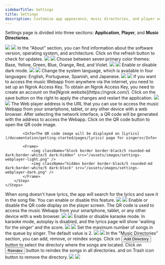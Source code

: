 ```yaml
---
sidebarTitle: Settings
title: Settings
description: Customize app appearance, music directories, and player settings
---
```


Settings page is divided into three sections: **Application**, **Player**, and **Music Directories**.

<Frame caption="Settings page">
  <img className="block border border-black/5 rounded-md dark:border-white/5 dark:hidden" src="/assets/images/settings-light.png" />
  <img className="hidden border border-black/5 rounded-md dark:border-white/5 dark:block" src="/assets/images/settings-dark.png" />
</Frame>

<Tabs>
  <Tab title="Application">
    <Steps>
        <Step iconType="light" icon="circle-info" title="About">
            In the "About" section, you can find information about the software version, operating system, and architecture. Click on the refresh button to check for updates.
            <Frame>
                <img className="block border border-black/5 rounded-md dark:border-white/5 dark:hidden" src="/assets/images/settings-about-light.png" />
                <img className="hidden border border-black/5 rounded-md dark:border-white/5 dark:block" src="/assets/images/settings-about-dark.png" />
            </Frame>
        </Step>
        <Step iconType="light" icon="brush" title="Color Theme">
            Choose between seven primary color themes: Base, Yellow, Green, Blue, Orange, Red, and Violet.
            <Frame>
                <img className="block border border-black/5 rounded-md dark:border-white/5 dark:hidden" src="/assets/images/settings-color-light.png" />
                <img className="hidden border border-black/5 rounded-md dark:border-white/5 dark:block" src="/assets/images/settings-color-dark.png" />
            </Frame>
        </Step>
        <Step iconType="light" icon="moon" title="Dark Mode">
            Enable or disable dark mode.
            <Frame>
                <img className="block border border-black/5 rounded-md dark:border-white/5 dark:hidden" src="/assets/images/settings-darkmode-light.png" />
                <img className="hidden border border-black/5 rounded-md dark:border-white/5 dark:block" src="/assets/images/settings-darkmode-dark.png" />
            </Frame>
        </Step>
        <Step iconType="light" icon="language" title="Language">
            Change the system language, which is available in four languages: English, Portuguese, Spanish, and Japanese.
            <Frame>
                <img className="block border border-black/5 rounded-md dark:border-white/5 dark:hidden" src="/assets/images/settings-language-light.png" />
                <img className="hidden border border-black/5 rounded-md dark:border-white/5 dark:block" src="/assets/images/settings-language-dark.png" />
            </Frame>
        </Step>
        <Step iconType="light" icon="wifi" title="Ngrok Server">
            If you want to access the music Webapp from anywhere via the internet, you need to set up an Ngrok Access Key. To obtain an Ngrok Access Key, you need to create an account on the[Ngrok website](https://ngrok.com/). Click on the save button on the right to apply the changes and restart the application.
            <Frame>
                <img className="block border border-black/5 rounded-md dark:border-white/5 dark:hidden" src="/assets/images/settings-ngrok-light.png" />
                <img className="hidden border border-black/5 rounded-md dark:border-white/5 dark:block" src="/assets/images/settings-ngrok-dark.png" />
            </Frame>
        </Step>
        <Step iconType="light" icon="mobile-button" title="Web player access">
            The Web player address is the URL that you can use to access the music Webapp from your smartphone, tablet, or any other device with a web browser. After selecting the network interface, a QR code will be generated with the address to access the Webapp. Click on the QR code button to open the QR code image.

            <Info>The QR code image will be displayed on [Lyrics](/documentation/getting-started/pages/lyrics) page for singers</Info>

            <Frame>
                <img className="block border border-black/5 rounded-md dark:border-white/5 dark:hidden" src="/assets/images/settings-webplayer-light.png" />
                <img className="hidden border border-black/5 rounded-md dark:border-white/5 dark:block" src="/assets/images/settings-webplayer-dark.png" />
            </Frame>
        </Step>
    </Steps>
  </Tab>
  <Tab title="Player">
     <Steps>
        <Step iconType="light" icon="circle-info" title="Save Lyrics">
            When song doesn't have lyrics, the app will search for the lyrics and save it in the song file. You can enable or disable this feature.
            <Frame>
                <img className="block border border-black/5 rounded-md dark:border-white/5 dark:hidden" src="/assets/images/settings-save-lyrics-light.png" />
                <img className="hidden border border-black/5 rounded-md dark:border-white/5 dark:block" src="/assets/images/settings-save-lyrics-dark.png" />
            </Frame>
        </Step>
        <Step iconType="light" icon="brush" title="Show QR code">
            Enable or disable the QR code display on the player screen. The QR code is used to access the music Webapp from your smartphone, tablet, or any other device with a web browser.
            <Frame>
                <img className="block border border-black/5 rounded-md dark:border-white/5 dark:hidden" src="/assets/images/settings-show-qrcode-light.png" />
                <img className="hidden border border-black/5 rounded-md dark:border-white/5 dark:block" src="/assets/images/settings-show-qrcode-dark.png" />
            </Frame>
        </Step>
        <Step iconType="light" icon="moon" title="Karaoke Mode">
            Enable or disable karaoke mode. In karaoke mode, autoplay is disabled, and the lyrics page will show 'waiting for the singer' and the score.
            <Frame>
                <img className="block border border-black/5 rounded-md dark:border-white/5 dark:hidden" src="/assets/images/settings-karaoke-light.png" />
                <img className="hidden border border-black/5 rounded-md dark:border-white/5 dark:block" src="/assets/images/settings-karaoke-dark.png" />
            </Frame>
        </Step>
        <Step iconType="light" icon="language" title="Queue Limit">
            Set the maximum number of songs in the queue by singer. The default value is 2.
            <Frame>
                <img className="block border border-black/5 rounded-md dark:border-white/5 dark:hidden" src="/assets/images/settings-queue-limit-light.png" />
                <img className="hidden border border-black/5 rounded-md dark:border-white/5 dark:block" src="/assets/images/settings-queue-limit-dark.png" />
            </Frame>
        </Step>
    </Steps>
  </Tab>
  <Tab title="Music Directories">
  In the "Music Directories" section, you can add, remove, or reindex songs. Click on <button className="bg-primary rounded-md text-white px-2 py-1 text-sm">Add Directory</button> button to select the directory where the songs are located. Click on <button className="bg-gray-500 rounded-md text-white px-2 py-1 text-sm">Reindex</button> button to reindex the songs in all directories. and on Trash icon button <Icon icon="trash-can" iconType="solid" /> to remove the directory.
    <Frame >
        <img className="block border border-black/5 rounded-md dark:border-white/5 dark:hidden" src="/assets/images/settings-directories-light.png" />
        <img className="hidden border border-black/5 rounded-md dark:border-white/5 dark:block" src="/assets/images/settings-directories-dark.png" />
    </Frame>
  </Tab>
</Tabs>